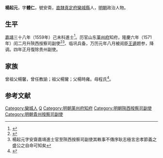 {{Otheruses|杨起元}}
{{明清人物信息框
| 姓名 = 楊起元
| 原名 =
| 圖片名稱= 
| 圖片大小 =
| 圖片說明 = 
| 最高職務 = 貴州按察司副使
| 國家 = 大明 
| 爵位 =
| 籍貫 = [[北直隸|直隸]][[真定府|真定府]][[欒城縣|欒城縣]]民籍
| 族裔 = 
| 字號 = 字體仁
| 諡號 =
| 出生日期 = 嘉靖九年（1530年）十一月二十九日
| 出生地點 =
| 逝世日期 = 卒年不詳
| 逝世地點 =
| 墓葬 =
| 配偶 = 胡氏
| 親屬 = 
| 出身 =
* 順天府鄉試第七十四名
* 嘉靖三十八年己未科進士
| 經歷 =
| 著作 =  
}}

'''楊起元'''{{BD|1530年||？年||}}，字'''體仁'''，號安斋，[[直隸|直隸]][[真定府|真定府]][[欒城縣|欒城縣]]人，[[明朝|明朝]]政治人物。

== 生平 ==
[[嘉靖|嘉靖]]三十八年（1559年）己未科進士<ref>{{Cite book|title=《皇明贡举考》卷五|author=[[张朝瑞|张朝瑞]]|publisher=《续修四库全书》史部第828册|year=|isbn=|location=|pages=}}</ref>。历官山东[[莱州府|莱州府]]知府，隆慶六年（1571年）闰二月升陝西按察司副使<ref>{{Cite book|title=贡举志五种 上|author=鲁小俊，江俊伟著|publisher=武汉大学出版社|year=2009|isbn=978-7-307-07043-1|location=武汉|pages=}}</ref><ref>楊起元字安齋嘉靖進士官至陝西按察司副使其軼事不傳序耿志極言忠孝節義之盛公之自命可知矣</ref>、临巩兵备，万历元年八月被阅臣[[王遴|王遴]]题参，降调。四年正月復除贵州副使。

==家族==
曾祖父楊馨，曾任教諭；祖父楊鸞；父楊時雍。母程氏<ref>{{Cite book|title=天一阁藏明代科举录选刊 登科录 点校本|author=龚延明主编|publisher=宁波出版社|year=2016|isbn=978-7-5526-2320-8|location=宁波|pages=|quote=《天一閣藏明代科舉錄選刊.登科錄》之《嘉靖三十八年己未科登科錄》}}</ref>。

==参考文献==
{{reflist}}

{{嘉靖三十八年己未科殿試金榜}}

{{DEFAULTSORT:Yang楊}}
[[Category:欒城人|Category:欒城人]]
[[Category:楊姓|Q]]
[[Category:明朝莱州府知府|Category:明朝莱州府知府]]
[[Category:明朝陝西按察司副使|Category:明朝陝西按察司副使]]
[[Category:明朝貴州按察司副使|Category:明朝貴州按察司副使]]

{{明朝人物小作品}}